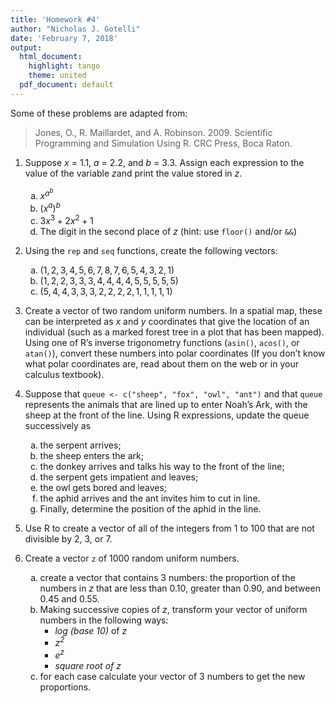 ```yaml
---
title: 'Homework #4'
author: "Nicholas J. Gotelli"
date: 'February 7, 2018'
output:
  html_document:
    highlight: tango
    theme: united
  pdf_document: default
---
```



Some of these problems are adapted from:

> Jones, O., R. Maillardet, and A. Robinson. 2009. Scientific Programming and Simulation Using R. CRC Press, Boca Raton.

1. Suppose *x* = 1.1, *a* = 2.2, and *b* = 3.3. Assign each expression to the value of the variable *z*and print the value stored in *z*.

    a) $x^{a^b}$
    b) $(x^{a})^b$
    c) $3x^3 + 2x^2 + 1$
    d) The digit in the second place of *z* (hint: use `floor()` and/or `&&`)

2. Using the `rep` and `seq` functions, create the following vectors:

    a) $(1,2,3,4,5,6,7,8,7,6,5,4,3,2,1)$
    b) $(1,2,2,3,3,3,4,4,4,4,5,5,5,5,5)$
    c) $(5,4,4,3,3,3,2,2,2,2,1,1,1,1,1)$
    
3. Create a vector of two random uniform numbers. In a spatial map, these can be interpreted as *x* and *y* coordinates that give the location of an individual (such as a marked forest tree in a plot that has been mapped). Using one of R's inverse trigonometry functions (`asin()`, `acos()`, or `atan()`), convert these numbers into polar coordinates (If you don't know what polar coordinates are, read about them on the web or in your calculus textbook).

4. Suppose that `queue <- c("sheep", "fox", "owl", "ant")` and that `queue` represents the animals that are lined up to enter Noah's Ark, with the sheep at the front of the line. Using R expressions, update the queue successively as 

    a) the serpent arrives;
    b) the sheep enters the ark;
    c) the donkey arrives and talks his way to the front of the line;
    d) the serpent gets impatient and leaves;
    e) the owl gets bored and leaves;
    f) the aphid arrives and the ant invites him to cut in line.
    g) Finally, determine the position of the aphid in the line.

5. Use R to create a vector of all of the integers from 1 to 100 that are not divisible by 2, 3, or 7.

6. Create a vector `z` of 1000 random uniform numbers. 
    a) create a vector that contains 3 numbers: the proportion of the numbers in *z* that are less than 0.10, greater than 0.90, and
    between 0.45 and 0.55.
    b) Making successive copies of *z*, transform your vector of uniform numbers in the following ways:
        - *log (base 10)* of *z*
        - *z^2^*
        - *e^z^* 
        - *square root of z*
     c) for each case calculate your vector of 3 numbers to get the new proportions.
   
